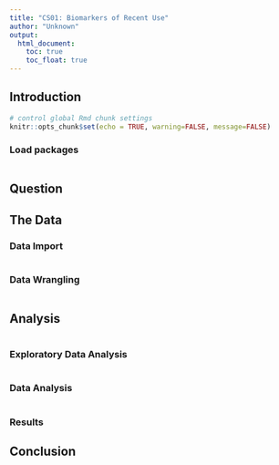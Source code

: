 ```yaml
---
title: "CS01: Biomarkers of Recent Use"
author: "Unknown"
output: 
  html_document:
    toc: true
    toc_float: true
---
```


## Introduction

```r
# control global Rmd chunk settings
knitr::opts_chunk$set(echo = TRUE, warning=FALSE, message=FALSE)
```


### Load packages

```r
```

## Question

## The Data


### Data Import

```r

```

### Data Wrangling

```r

```

## Analysis

```r

```

### Exploratory Data Analysis

```r

```

### Data Analysis

```r

```

### Results

## Conclusion

